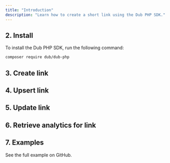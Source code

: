 ```yaml
---
title: "Introduction"
description: "Learn how to create a short link using the Dub PHP SDK."
---
```



<Prerequisites />

## 2. Install

To install the Dub PHP SDK, run the following command:

```bash Composer
composer require dub/dub-php
```

## 3. Create link

## 4. Upsert link

## 5. Update link

## 6. Retrieve analytics for link

## 7. Examples

<CardGroup cols={2}>
  <Card
    title="PHP Example"
    icon="arrow-up-right-from-square"
    href="https://github.com/dubinc/examples"
  >
    See the full example on GitHub.
  </Card>
</CardGroup>
